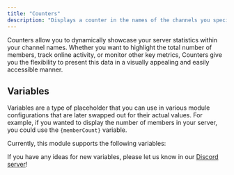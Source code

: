 ```yaml
---
title: "Counters"
description: "Displays a counter in the names of the channels you specify."
---
```




Counters allow you to dynamically showcase your server statistics within your channel names. Whether you want to highlight the total number of members, track online activity, or monitor other key metrics, Counters give you the flexibility to present this data in a visually appealing and easily accessible manner.

## Variables

Variables are a type of placeholder that you can use in various module configurations that are later swapped out for their actual values. For example, if you wanted to display the number of members in your server, you could use the `{memberCount}` variable.

Currently, this module supports the following variables:

<ModuleVariables moduleId={ModuleId.Counters} />

If you have any ideas for new variables, please let us know in our [Discord server](https://phasebot.xyz/redirect/discord)!
